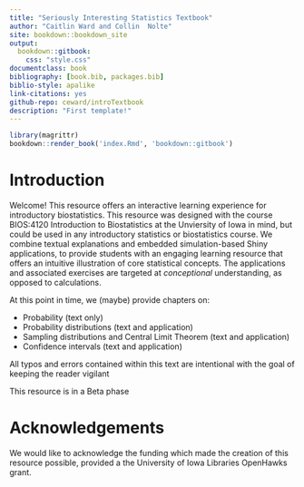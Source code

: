 ```yaml
--- 
title: "Seriously Interesting Statistics Textbook"
author: "Caitlin Ward and Collin  Nolte"
site: bookdown::bookdown_site
output: 
  bookdown::gitbook:
    css: "style.css"
documentclass: book
bibliography: [book.bib, packages.bib]
biblio-style: apalike
link-citations: yes
github-repo: ceward/introTextbook
description: "First template!"
---
```



```r
library(magrittr)
bookdown::render_book('index.Rmd', 'bookdown::gitbook')
```


# Introduction {-}

Welcome! This resource offers an interactive learning experience for introductory biostatistics. This resource was designed with the course BIOS:4120 Introduction to Biostatistics at the Unviersity of Iowa in mind, but could be used in any introductory statistics or biostatistics course. We combine textual explanations and embedded simulation-based Shiny applications, to provide students with an engaging learning resource that offers an intuitive illustration of core statistical concepts. The applications and associated exercises are targeted at *conceptional* understanding, as opposed to calculations.

At this point in time, we (maybe) provide chapters on:

* Probability (text only)
* Probability distributions (text and application)
* Sampling distributions and Central Limit Theorem  (text and application)
* Confidence intervals  (text and application)

All typos and errors contained within this text are intentional with the goal of keeping the reader vigilant

::: {.infobox .hazard data-latex="hazard"}
This resource is in a Beta phase
:::

# Acknowledgements

We would like to acknowledge the funding which made the creation of this resource possible, provided a the University of Iowa Libraries OpenHawks grant.







